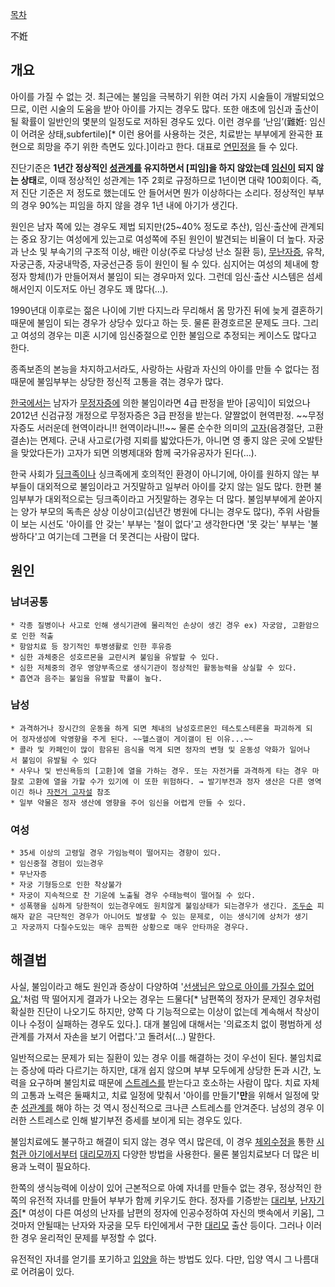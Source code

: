 [[목차]]

不姙

== 개요 ==
아이를 가질 수 없는 것. 최근에는 불임을 극복하기 위한 여러 가지 시술들이 개발되었으므로, 이런 시술의 도움을 받아 아이를 가지는 경우도 많다. 또한 애초에 임신과 출산이 될 확률이 일반인의 몇분의 일정도로 저하된 경우도 있다. 이런 경우를  ‘난임’(難姙: 임신이 어려운 상태,subfertile)[* 이런 용어를 사용하는 것은, 치료받는 부부에게 완곡한 표현으로 희망을 주기 위한 측면도 있다.]이라고 한다.  대표로 [[연민정]]을 들 수 있다.

진단기준은 '''1년간 정상적인 [[성관계]]를 유지하면서 [피임]을 하지 않았는데 [[임신]]이 되지 않는 상태'''로, 이때 정상적인 성관계는 1주 2회로 규정하므로 1년이면 대략 100회이다. 즉, 저 진단 기준은 저 정도로 했는데도 안 들어서면 뭔가 이상하다는 소리다. 정상적인 부부의 경우 90%는 피임을 하지 않을 경우 1년 내에 아기가 생긴다.

원인은 남자 쪽에 있는 경우도 제법 되지만(25~40% 정도로 추산), 임신·출산에 관계되는 중요 장기는 여성에게 있는고로 여성쪽에 주된 원인이 발견되는 비율이 더 높다. 자궁과 난소 및 부속기의 구조적 이상, 배란 이상(주로 다낭성 난소 질환 등), [[무난자증]], 유착, 자궁근종, 자궁내막증, 자궁선근증 등이 원인이 될 수 있다. 심지어는 여성의 체내에 항정자 항체(!)가 만들어져서 불임이 되는 경우마저 있다. 그런데 임신·출산 시스템은 섬세해서인지 이도저도 아닌 경우도 꽤 많다(…).

1990년대 이후로는 젊은 나이에 기반 다지느라 무리해서 몸 망가진 뒤에 늦게 결혼하기 때문에 불임이 되는 경우가 상당수 있다고 하는 듯. 물론 환경호르몬 문제도 크다. 그리고 여성의 경우는 미혼 시기에 임신중절으로 인한 불임으로 추정되는 케이스도 많다고 한다. 

종족보존의 본능을 차지하고서라도, 사랑하는 사람과 자신의 아이를 만들 수 없다는 점 때문에 불임부부는 상당한 정신적 고통을 겪는 경우가 많다.

[[한국]]에서는 남자가 [[무정자증]]에 의한 불임이라면 4급 판정을 받아 [공익]이 되었으나 2012년 신검규정 개정으로 무정자증은 3급 판정을 받는다. 얄짤없이 현역판정. ~~무정자증도 서러운데 현역이라니!! 현역이라니!!~~ 물론 순수한 의미의 [[고자]](음경절단, 고환결손)는 면제다. 군내 사고로(가령 지뢰를 밟았다든가, 아니면 영 좋지 않은 곳에 오발탄을 맞았다든가) 고자가 되면 의병제대와 함께 국가유공자가 된다(…).

한국 사회가 [[딩크족]]이나 싱크족에게 호의적인 환경이 아니기에, 아이를 원하지 않는 부부들이 대외적으로 불임이라고 거짓말하고 일부러 아이를 갖지 않는 일도 많다. 한편 불임부부가 대외적으로는 딩크족이라고 거짓말하는 경우는 더 많다. 불임부부에게 쏟아지는 양가 부모의 독촉은 상상 이상이고(십년간 병원에 다니는 경우도 많다), 주위 사람들이 보는 시선도 '아이를 안 갖는' 부부는 '철이 없다'고 생각한다면 '못 갖는' 부부는 '불쌍하다'고 여기는데 그편을 더 못견디는 사람이 많다.

== 원인 ==
=== 남녀공통 ===
 * 각종 질병이나 사고로 인해 생식기관에 물리적인 손상이 생긴 경우 ex) 자궁암, 고환암으로 인한 적출
 * 항암치료 등 장기적인 투병생활로 인한 후유증
 * 심한 과체중은 성호르몬을 교란시켜 불임을 유발할 수 있다.
 * 심한 저체중의 경우 영양부족으로 생식기관이 정상적인 활동능력을 상실할 수 있다.
 * 흡연과 음주는 불임을 유발할 학률이 높다.
=== 남성 ===
 * 과격하거나 장시간의 운동을 하게 되면 체내의 남성호르몬인 테스토스테론을 파괴하게 되어 정자생성에 악영향을 주게 된다. ~~헬스갤이 게이갤이 된 이유...~~
 * 콜라 및 카페인이 많이 함유된 음식을 먹게 되면 정자의 변형 및 운동성 약화가 일어나서 불임이 유발될 수 있다
 * 사우나 및 반신욕등의 [고환]에 열을 가하는 경우. 또는 자전거를 과격하게 타는 경우 마찰로 고환에 열을 가할 수가 있기에 이 또한 위험하다. → 발기부전과 정자 생산은 다른 영역이긴 하나 [[자전거 고자설]] 참조
 * 일부 약물은 정자 생산에 영향을 주어 임신을 어렵게 만들 수 있다.
 
=== 여성 ===
 * 35세 이상의 고령일 경우 가임능력이 떨어지는 경향이 있다.
 * 임신중절 경험이 있는경우
 * 무난자증
 * 자궁 기형등으로 인한 착상불가
 * 자궁이 지속적으로 찬 기운에 노출될 경우 수태능력이 떨어질 수 있다.
 * 성폭행을 심하게 당한적이 있는경우에도 원치않게 불임상태가 되는경우가 생긴다. [[조두순]] 피해자 같은 극단적인 경우가 아니어도 발생할 수 있는 문제로, 이는 생식기에 상처가 생기고 자궁까지 다칠수도있는 매우 끔찍한 상황으로 매우 안타까운 경우다. 
== 해결법 ==
사실, 불임이라고 해도 원인과 증상이 다양하여 '[[의사양반|선생님은 앞으로 아이를 가질수 없어요.]]'처럼 딱 떨어지게 결과가 나오는 경우는 드물다[* 남편쪽의 정자가 문제인 경우처럼 확실한 진단이 나오기도 하지만, 양쪽 다 기능적으로는 이상이 없는데 계속해서 착상이이나 수정이 실패하는 경우도 있다.]. 대개 불임에 대해서는 '의료조치 없이 평범하게 성관계를 가져서 자손을 보기 어렵다.'고 돌려서(...) 말한다.

일반적으로는 문제가 되는 질환이 있는 경우 이를 해결하는 것이 우선이 된다. 불임치료는 증상에 따라 다르기는 하지만, 대개 쉽지 않으며 부부 모두에게 상당한 돈과 시간, 노력을 요구하며 불임치료 때문에 [[스트레스]]를 받는다고 호소하는 사람이 많다. 치료 자체의 고통과 노력은 둘째치고, 치료 일정에 맞춰서 '아이를 만들기''''만'''을 위해서 일정에 맞춘 [[성관계]]를 해야 하는 것 역시 정신적으로 크나큰 스트레스를 안겨준다. 남성의 경우 이러한 스트레스로 인해 발기부전 증세를 보이게 되는 경우도 있다.

불임치료에도 불구하고 해결이 되지 않는 경우 역시 많은데, 이 경우 [[체외수정]]을 통한 [[시험관 아기]]에서부터 [[대리모]]까지 다양한 방법을 사용한다. 물론 불임치료보다 더 많은 비용과 노력이 필요하다.

한쪽의 생식능력에 이상이 있어 근본적으로 아예 자녀를 만들수 없는 경우, 정상적인 한쪽의 유전적 자녀를 만들어 부부가 함께 키우기도 한다. 정자를 기증받는 [[대리부]], [[난자]]기증[* 여성이 다른 여성의 난자를 남편의 정자에 인공수정하여 자신의 뱃속에서 키움], 그것마저 안될때는 난자와 자궁을 모두 타인에게서 구한 [[대리모]] 출산 등이다. 그러나 이러한 경우 윤리적인 문제를 부정할 수 없다. 

유전적인 자녀를 얻기를 포기하고 [[입양]]을 하는 방법도 있다. 다만, 입양 역시 그 나름대로 어려움이 있다.

